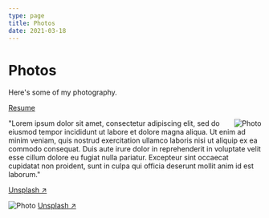 ```yaml
---
type: page
title: Photos
date: 2021-03-18
---
```


# Photos

Here's some of my photography.


[Resume](/files/sampleresume.pdf)

<Image
  src="/images/photo2.jpg"
  align="right"
  alt="Photo"
  width={300}
  height={750}
  priority
  className="next-image"
/>
"Lorem ipsum dolor sit amet, consectetur adipiscing elit, sed do eiusmod tempor incididunt ut labore et dolore magna aliqua. Ut enim ad minim veniam, quis nostrud exercitation ullamco laboris nisi ut aliquip ex ea commodo consequat. Duis aute irure dolor in reprehenderit in voluptate velit esse cillum dolore eu fugiat nulla pariatur. Excepteur sint occaecat cupidatat non proident, sunt in culpa qui officia deserunt mollit anim id est laborum."

[Unsplash ↗ ](https://unsplash.com/photos/WeYamle9fDM)

<Image
  src="/images/photo.jpg"
  alt="Photo"
  width={1125}
  height={750}
  priority
  className="next-image"
/>
[Unsplash ↗ ](https://unsplash.com/photos/ndN00KmbJ1c)
